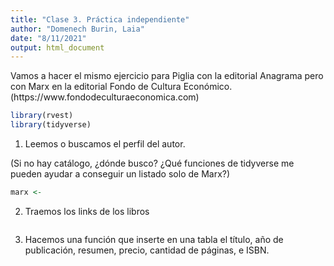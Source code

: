 ```yaml
---
title: "Clase 3. Práctica independiente"
author: "Domenech Burin, Laia"
date: "8/11/2021"
output: html_document
---
```


Vamos a hacer el mismo ejercicio para Piglia con la editorial Anagrama pero con Marx en la editorial Fondo de Cultura Económico. (https://www.fondodeculturaeconomica.com)

```r
library(rvest)
library(tidyverse)
```

1. Leemos o buscamos el perfil del autor. 

(Si no hay catálogo, ¿dónde busco? 
¿Qué funciones de tidyverse me pueden ayudar a conseguir un listado solo de Marx?)

```r
marx <- 
```

2. Traemos los links de los libros

```r

```

3. Hacemos una función que inserte en una tabla el título, año de publicación, resumen, precio, cantidad de páginas, e ISBN. 

```r

```
